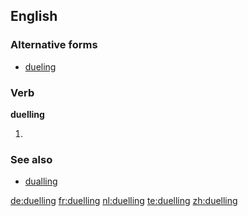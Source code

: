 ==English==

===Alternative forms===
* [[dueling]] {{qualifier|US}}

===Verb===
'''duelling'''

# {{context|British|lang=en}} {{present participle of|duel}}

===See also===
* [[dualling]]

[[de:duelling]]
[[fr:duelling]]
[[nl:duelling]]
[[te:duelling]]
[[zh:duelling]]